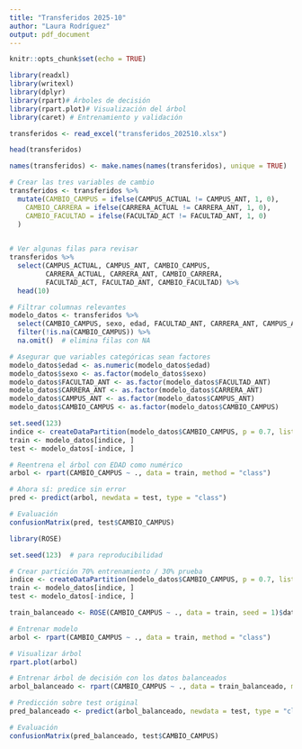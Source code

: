 ```yaml
---
title: "Transferidos 2025-10"
author: "Laura Rodríguez"
output: pdf_document
---
```


```r
knitr::opts_chunk$set(echo = TRUE)

```

```r
library(readxl)
library(writexl)
library(dplyr)
library(rpart)# Árboles de decisión
library(rpart.plot)# Visualización del árbol
library(caret) # Entrenamiento y validación
```

```r
transferidos <- read_excel("transferidos_202510.xlsx") 

```

```r
head(transferidos)

```

```r
names(transferidos) <- make.names(names(transferidos), unique = TRUE)

```

```r

# Crear las tres variables de cambio
transferidos <- transferidos %>%
  mutate(CAMBIO_CAMPUS = ifelse(CAMPUS_ACTUAL != CAMPUS_ANT, 1, 0),
    CAMBIO_CARRERA = ifelse(CARRERA_ACTUAL != CARRERA_ANT, 1, 0),
    CAMBIO_FACULTAD = ifelse(FACULTAD_ACT != FACULTAD_ANT, 1, 0)
  )
 
```

```r
# Ver algunas filas para revisar
transferidos %>% 
  select(CAMPUS_ACTUAL, CAMPUS_ANT, CAMBIO_CAMPUS,
         CARRERA_ACTUAL, CARRERA_ANT, CAMBIO_CARRERA,
         FACULTAD_ACT, FACULTAD_ANT, CAMBIO_FACULTAD) %>% 
  head(10)
```

```r
# Filtrar columnas relevantes
modelo_datos <- transferidos %>%
  select(CAMBIO_CAMPUS, sexo, edad, FACULTAD_ANT, CARRERA_ANT, CAMPUS_ANT) %>%
  filter(!is.na(CAMBIO_CAMPUS)) %>%
  na.omit()  # elimina filas con NA

```

```r

# Asegurar que variables categóricas sean factores
modelo_datos$edad <- as.numeric(modelo_datos$edad)
modelo_datos$sexo <- as.factor(modelo_datos$sexo)
modelo_datos$FACULTAD_ANT <- as.factor(modelo_datos$FACULTAD_ANT)
modelo_datos$CARRERA_ANT <- as.factor(modelo_datos$CARRERA_ANT)
modelo_datos$CAMPUS_ANT <- as.factor(modelo_datos$CAMPUS_ANT)
modelo_datos$CAMBIO_CAMPUS <- as.factor(modelo_datos$CAMBIO_CAMPUS)
```

```r
set.seed(123)
indice <- createDataPartition(modelo_datos$CAMBIO_CAMPUS, p = 0.7, list = FALSE)
train <- modelo_datos[indice, ]
test <- modelo_datos[-indice, ]

# Reentrena el árbol con EDAD como numérico
arbol <- rpart(CAMBIO_CAMPUS ~ ., data = train, method = "class")

# Ahora sí: predice sin error
pred <- predict(arbol, newdata = test, type = "class")

# Evaluación
confusionMatrix(pred, test$CAMBIO_CAMPUS)


```


```r

library(ROSE)

set.seed(123)  # para reproducibilidad

# Crear partición 70% entrenamiento / 30% prueba
indice <- createDataPartition(modelo_datos$CAMBIO_CAMPUS, p = 0.7, list = FALSE)
train <- modelo_datos[indice, ]
test <- modelo_datos[-indice, ]

train_balanceado <- ROSE(CAMBIO_CAMPUS ~ ., data = train, seed = 1)$data
```

```r


# Entrenar modelo
arbol <- rpart(CAMBIO_CAMPUS ~ ., data = train, method = "class")

# Visualizar árbol
rpart.plot(arbol)


```

```r

# Entrenar árbol de decisión con los datos balanceados
arbol_balanceado <- rpart(CAMBIO_CAMPUS ~ ., data = train_balanceado, method = "class")

# Predicción sobre test original
pred_balanceado <- predict(arbol_balanceado, newdata = test, type = "class")

# Evaluación
confusionMatrix(pred_balanceado, test$CAMBIO_CAMPUS)


```
